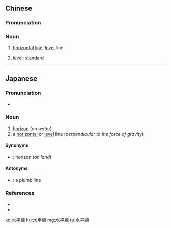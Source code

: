 {{also|水平线}}
==Chinese==
{{zh-forms|s=水平线|type=21}}

===Pronunciation===
{{zh-pron
|m=shuǐpíngxiàn
|cat=n
}}

===Noun===
{{zh-noun}}

# [[horizontal]] [[line]]; [[level]] line
# {{lb|zh|figurative}} [[level]]; [[standard]]

----

==Japanese==
{{ja-kanjitab|すい|へい|せん|yomi=on}}

===Pronunciation===
* {{ja-pron|すいへいせん|acc=0}}

===Noun===
{{ja-noun|すいへいせん|head=[[水平]][[線]]}}

# [[horizon]] (''on water'')
# a [[horizontal]] or [[level]] line (''perpendicular to the force of gravity'')

====Synonyms====
* {{sense|horizon}} {{ja-l|地平線|ちへいせん|chiheisen}}: horizon (''on land'')

====Antonyms====
* {{sense|horizontal line}} {{ja-l|鉛直線|えんちょくせん|enchokusen}}: a plumb line

===References===
* {{R:Shogakukan}}
* {{R:Kojien}}

[[ko:水平線]]
[[hu:水平線]]
[[mg:水平線]]
[[ru:水平線]]